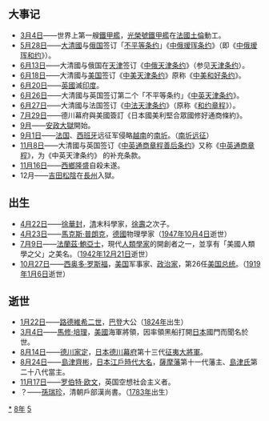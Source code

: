 {{yearTOC|1858|清'''[[咸丰|咸丰]]八年'''；[[太平天国|太平天国]]'''[[太平天国_(年號)|太平天国]][[戊午|戊午]]八年'''；大成'''[[洪德_(陳開)|洪德]]四年'''；越南'''[[嗣德|嗣德]]十一年'''；日本'''[[安政|安政]]五年'''}}

== 大事记 ==
*[[3月4日|3月4日]]——世界上第一艘[[鐵甲艦|鐵甲艦]]，[[光榮號鐵甲艦|光榮號鐵甲艦]]在[[法蘭西第二帝國|法國]][[土倫|土倫]]動工。
*[[5月28日|5月28日]]——[[大清國|大清國]]与[[俄国|俄国]]签订「[[不平等条约|不平等条约]]」《[[中俄瑷珲条约|中俄瑷珲条约]]》（即《[[中俄瑷珲和约|中俄瑷珲和约]]》）。
*[[6月13日|6月13日]]——大清國与俄国在[[天津|天津]]签订《[[中俄天津条约|中俄天津条约]]》（参见[[天津条约|天津条约]]）。
*[[6月18日|6月18日]]——大清國与[[美国|美国]]签订《[[中美天津条约|中美天津条约]]》原称《[[中美和好条约|中美和好条约]]》。
*[[6月20日|6月20日]]——[[英國|英國]]滅[[蒙兀兒王朝|印度]]。
*[[6月26日|6月26日]]——大清國与英国签订第二个「不平等条约」《[[中英天津条约|中英天津条约]]》。
*[[6月27日|6月27日]]——大清國与法国签订《[[中法天津条约|中法天津条约]]》（原称《[[和约章程|和约章程]]》）。
*[[7月29日|7月29日]]——德川幕府與美國簽訂《日本國美利堅合眾國修好通商條約》。
*[[9月|9月]]——[[安政大獄|安政大獄]]開始。
*[[9月1日|9月1日]]——[[法国|法国]]、[[西班牙|西班牙]]远征军侵略[[越南|越南]]的[[南圻|南圻]]。（[[南圻远征|南圻远征]]）
*[[11月8日|11月8日]]——大清國与英国签订《[[中英通商章程善后条约|中英通商章程善后条约]]》又称《[[中英通商章程|中英通商章程]]》，为《中英天津条约》 的补充条款。
*[[11月16日|11月16日]]——[[西鄉隆盛|西鄉隆盛]]自殺未遂。
*12月——[[吉田松陰|吉田松陰]]在[[長州|長州]]入獄。

== 出生 ==
*[[4月22日|4月22日]]——[[徐華封|徐華封]]，[[清|清]]末科學家，[[徐壽|徐壽]]之次子。
* [[4月23日|4月23日]]——[[馬克斯·普朗克|馬克斯·普朗克]]，[[德國|德國]]物理學家（[[1947年|1947年]][[10月4日|10月4日]]逝世）
* [[7月9日|7月9日]]——[[法蘭茲·鮑亞士|法蘭茲·鮑亞士]]，現代[[人類學家|人類學家]]的開創者之一，並享有「美國人類學之父」之美名。（[[1942年|1942年]][[12月21日|12月21日]]逝世）
* [[10月27日|10月27日]]——[[西奥多·罗斯福|西奥多·罗斯福]]，[[美国|美国]]军事家、[[政治家|政治家]]，第26任[[美国总统|美国总统]]。（[[1919年|1919年]][[1月6日|1月6日]]逝世）

== 逝世 ==
{{Wikisource year mention}}
*[[1月22日|1月22日]]——[[路德維希二世_(巴登)|路德維希二世]]，[[巴登大公國|巴登]]大公（[[1824年|1824年]]出生）
*[[3月4日|3月4日]]——[[馬修·培理|馬修·培理]]，[[美國|美國]]海軍將領，因率領黑船打開[[日本|日本]]國門而聞名於世。
*[[8月14日|8月14日]]——[[德川家定|德川家定]]，[[日本|日本]][[德川幕府|德川幕府]]第十三代[[征夷大將軍|征夷大將軍]]。
*[[8月24日|8月24日]]——[[島津齊彬|島津齊彬]]，[[日本|日本]][[江戶時代|江戶時代]][[大名_(稱謂)|大名]]，[[薩摩藩|薩摩藩]]第十一代藩主、[[島津氏|島津氏]]第二十八代當主。
*[[11月17日|11月17日]]——[[罗伯特·欧文|罗伯特·欧文]]，英国空想社会主义者。
*？——[[孫瑞珍|孫瑞珍]]，清朝戶部漢尚書。（[[1783年|1783年]]出生）

[[Category:1858年|*]]
[[Category:1850年代|8年]]
[[Category:19世纪各年|5]]